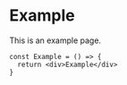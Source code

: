 # Example

This is an example page.

```tsx
const Example = () => {
  return <div>Example</div>
}
```

